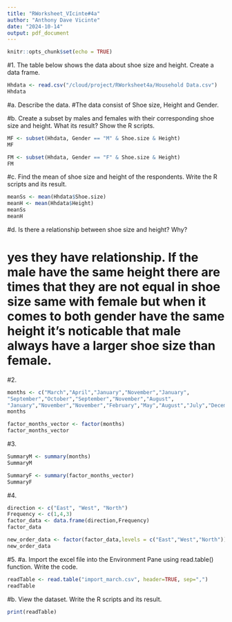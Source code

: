 ```yaml
---
title: "RWorksheet_VIcinte#4a"
author: "Anthony Dave Vicinte"
date: "2024-10-14"
output: pdf_document
---
```


```r
knitr::opts_chunk$set(echo = TRUE)
```

#1. The table below shows the data about shoe size and height. Create a data frame.
```r
Hhdata <- read.csv("/cloud/project/RWorksheet4a/Household Data.csv")
Hhdata
```
#a. Describe the data.
#The data consist of Shoe size, Height and Gender.

#b. Create a subset by males and females with their corresponding shoe size and height. What its result? Show the R scripts.
```r
MF <- subset(Hhdata, Gender == "M" & Shoe.size & Height)
MF
```
```r
FM <- subset(Hhdata, Gender == "F" & Shoe.size & Height)
FM
```
#c. Find the mean of shoe size and height of the respondents. Write the R scripts and its result.
```r
meanSs <- mean(Hhdata$Shoe.size)
meanH <- mean(Hhdata$Height)
meanSs
meanH
```
#d. Is there a relationship between shoe size and height? Why?

# yes they have relationship. If the male have the same height there are times that they are not equal in shoe size same with female but when it comes to both gender have the same height it's noticable that male always have a larger shoe size than female.

#2.
```r
months <- c("March","April","January","November","January",
"September","October","September","November","August",
"January","November","November","February","May","August","July","December","August","August","September","November","February","April")
months
```
```r
factor_months_vector <- factor(months)
factor_months_vector
```
#3.
```r
SummaryM <- summary(months)
SummaryM
```

```r
SummaryF <- summary(factor_months_vector)
SummaryF
```
#4.
```r
direction <- c("East", "West", "North")
Frequency <- c(1,4,3)
factor_data <- data.frame(direction,Frequency)
factor_data
```
```r
new_order_data <- factor(factor_data,levels = c("East","West","North"))
new_order_data
```
#5.
#a. Import the excel file into the Environment Pane using read.table() function. Write the code.
```r
readTable <- read.table("import_march.csv", header=TRUE, sep=",")
readTable
```
#b. View the dataset. Write the R scripts and its result.
```r
print(readTable)
```

